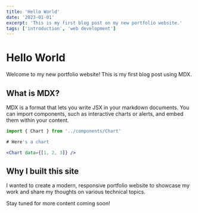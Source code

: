 ```yaml
---
title: 'Hello World'
date: '2023-01-01'
excerpt: 'This is my first blog post on my new portfolio website.'
tags: ['introduction', 'web development']
---
```


# Hello World

Welcome to my new portfolio website! This is my first blog post using MDX.

## What is MDX?

MDX is a format that lets you write JSX in your markdown documents. You can import components, such as interactive charts or alerts, and embed them within your content.

```jsx
import { Chart } from '../components/Chart'

# Here's a chart

<Chart data={[1, 2, 3]} />
```

## Why I built this site

I wanted to create a modern, responsive portfolio website to showcase my work and share my thoughts on various technical topics.

Stay tuned for more content coming soon!
